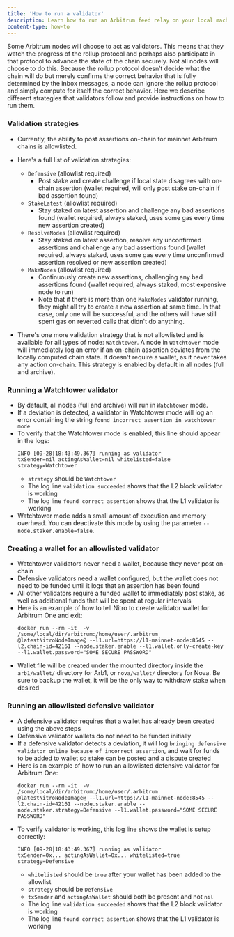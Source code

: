 ```yaml
---
title: 'How to run a validator'
description: Learn how to run an Arbitrum feed relay on your local machine.
content-type: how-to
---
```


Some Arbitrum nodes will choose to act as validators. This means that they watch the progress of the rollup protocol and perhaps also participate in that protocol to advance the state of the chain securely.
Not all nodes will choose to do this. Because the rollup protocol doesn’t decide what the chain will do but merely confirms the correct behavior that is fully determined by the inbox messages, a node can ignore the rollup protocol and simply compute for itself the correct behavior.
Here we describe different strategies that validators follow and provide instructions on how to run them.

### Validation strategies

- Currently, the ability to post assertions on-chain for mainnet Arbitrum chains is allowlisted.
- Here's a full list of validation strategies:
  - `Defensive` (allowlist required)
    - Post stake and create challenge if local state disagrees with on-chain assertion (wallet required, will only post stake on-chain if bad assertion found)
  - `StakeLatest` (allowlist required)
    - Stay staked on latest assertion and challenge any bad assertions found (wallet required, always staked, uses some gas every time new assertion created)
  - `ResolveNodes` (allowlist required)
    - Stay staked on latest assertion, resolve any unconfirmed assertions and challenge any bad assertions found (wallet required, always staked, uses some gas every time unconfirmed assertion resolved or new assertion created)
  - `MakeNodes` (allowlist required)
    - Continuously create new assertions, challenging any bad assertions found (wallet required, always staked, most expensive node to run)
    - Note that if there is more than one `MakeNodes` validator running, they might all try to create a new assertion at same time. In that case, only one will be successful, and the others will have still spent gas on reverted calls that didn't do anything.
  
- There's one more validation strategy that is not allowlisted and is available for all types of node: `Watchtower`. A node in `Watchtower` mode will immediately log an error if an on-chain assertion deviates from the locally computed chain state. It doesn't require a wallet, as it never takes any action on-chain. This strategy is enabled by default in all nodes (full and archive).

### Running a Watchtower validator

- By default, all nodes (full and archive) will run in `Watchtower` mode.
- If a deviation is detected, a validator in Watchtower mode will log an error containing the string `found incorrect assertion in watchtower mode`
- To verify that the Watchtower mode is enabled, this line should appear in the logs:
  ```shell
  INFO [09-28|18:43:49.367] running as validator                     txSender=nil actingAsWallet=nil whitelisted=false strategy=Watchtower
  ```
  - `strategy` should be `Watchtower`
  - The log line `validation succeeded` shows that the L2 block validator is working
  - The log line `found correct assertion` shows that the L1 validator is working
- Watchtower mode adds a small amount of execution and memory overhead. You can deactivate this mode by using the parameter `--node.staker.enable=false`.

### Creating a wallet for an allowlisted validator

- Watchtower validators never need a wallet, because they never post on-chain
- Defensive validators need a wallet configured, but the wallet does not need to be funded until it logs that an assertion has been found
- All other validators require a funded wallet to immediately post stake, as well as additional funds that will be spent at regular intervals
- Here is an example of how to tell Nitro to create validator wallet for Arbitrum One and exit:
  ```shell
  docker run --rm -it  -v /some/local/dir/arbitrum:/home/user/.arbitrum @latestNitroNodeImage@ --l1.url=https://l1-mainnet-node:8545 --l2.chain-id=42161 --node.staker.enable --l1.wallet.only-create-key --l1.wallet.password="SOME SECURE PASSWORD"
  ```
- Wallet file will be created under the mounted directory inside the `arb1/wallet/` directory for Arb1, or `nova/wallet/` directory for Nova. Be sure to backup the wallet, it will be the only way to withdraw stake when desired

### Running an allowlisted defensive validator

- A defensive validator requires that a wallet has already been created using the above steps
- Defensive validator wallets do not need to be funded initially
- If a defensive validator detects a deviation, it will log `bringing defensive validator online because of incorrect assertion`, and wait for funds to be added to wallet so stake can be posted and a dispute created
- Here is an example of how to run an allowlisted defensive validator for Arbitrum One:
  ```shell
  docker run --rm -it  -v /some/local/dir/arbitrum:/home/user/.arbitrum @latestNitroNodeImage@ --l1.url=https://l1-mainnet-node:8545 --l2.chain-id=42161 --node.staker.enable --node.staker.strategy=Defensive --l1.wallet.password="SOME SECURE PASSWORD"
  ```
- To verify validator is working, this log line shows the wallet is setup correctly:
  ```shell
  INFO [09-28|18:43:49.367] running as validator                     txSender=0x... actingAsWallet=0x... whitelisted=true strategy=Defensive
  ```
  - `whitelisted` should be `true` after your wallet has been added to the allowlist
  - `strategy` should be `Defensive`
  - `txSender` and `actingAsWallet` should both be present and not `nil`
  - The log line `validation succeeded` shows that the L2 block validator is working
  - The log line `found correct assertion` shows that the L1 validator is working
